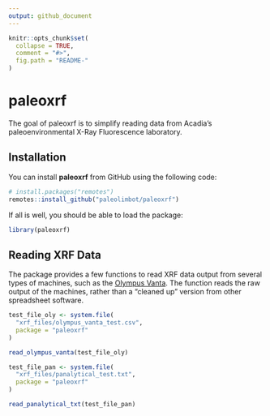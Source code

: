 ```yaml
---
output: github_document
---
```


<!-- README.md is generated from README.Rmd. Please edit that file -->

```r
knitr::opts_chunk$set(
  collapse = TRUE,
  comment = "#>",
  fig.path = "README-"
)
```

# paleoxrf

The goal of paleoxrf is to simplify reading data from Acadia's paleoenvironmental X-Ray Fluorescence laboratory.

## Installation

You can install **paleoxrf** from GitHub using the following code:

```r
# install.packages("remotes")
remotes::install_github("paleolimbot/paleoxrf")
```

If all is well, you should be able to load the package:

```r
library(paleoxrf)
```

## Reading XRF Data

The package provides a few functions to read XRF data output from several types of machines, such as the [Olympus Vanta](http://www.olympus-ims.com/en/vanta/). The function reads the raw output of the machines, rather than a "cleaned up" version from other spreadsheet software.

```r
test_file_oly <- system.file(
  "xrf_files/olympus_vanta_test.csv", 
  package = "paleoxrf"
)

read_olympus_vanta(test_file_oly)
```

```r
test_file_pan <- system.file(
  "xrf_files/panalytical_test.txt", 
  package = "paleoxrf"
)

read_panalytical_txt(test_file_pan)
```


